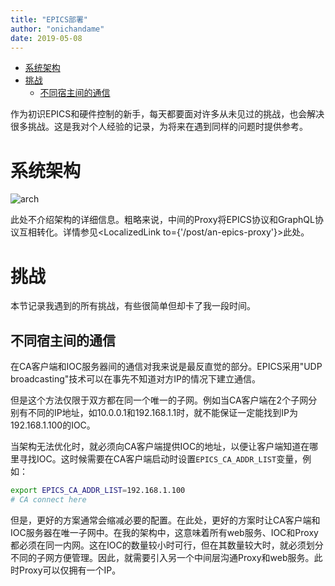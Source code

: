 ```yaml
---
title: "EPICS部署"
author: "onichandame"
date: 2019-05-08
---
```



<!-- vim-markdown-toc GFM -->

* [系统架构](#系统架构)
* [挑战](#挑战)
  * [不同宿主间的通信](#不同宿主间的通信)

<!-- vim-markdown-toc -->

作为初识EPICS和硬件控制的新手，每天都要面对许多从未见过的挑战，也会解决很多挑战。这是我对个人经验的记录，为将来在遇到同样的问题时提供参考。

# 系统架构

![arch](/image/epics-arch.png)

此处不介绍架构的详细信息。粗略来说，中间的Proxy将EPICS协议和GraphQL协议互相转化。详情参见<LocalizedLink to={'/post/an-epics-proxy'}>此处</LocalizedLink>。

# 挑战

本节记录我遇到的所有挑战，有些很简单但却卡了我一段时间。

## 不同宿主间的通信

在CA客户端和IOC服务器间的通信对我来说是最反直觉的部分。EPICS采用"UDP broadcasting"技术可以在事先不知道对方IP的情况下建立通信。

但是这个方法仅限于双方都在同一个唯一的子网。例如当CA客户端在2个子网分别有不同的IP地址，如10.0.0.1和192.168.1.1时，就不能保证一定能找到IP为192.168.1.100的IOC。

当架构无法优化时，就必须向CA客户端提供IOC的地址，以便让客户端知道在哪里寻找IOC。这时候需要在CA客户端启动时设置`EPICS_CA_ADDR_LIST`变量，例如：

```bash
export EPICS_CA_ADDR_LIST=192.168.1.100
# CA connect here
```

但是，更好的方案通常会缩减必要的配置。在此处，更好的方案时让CA客户端和IOC服务器在唯一子网中。在我的架构中，这意味着所有web服务、IOC和Proxy都必须在同一内网。这在IOC的数量较小时可行，但在其数量较大时，就必须划分不同的子网方便管理。因此，就需要引入另一个中间层沟通Proxy和web服务。此时Proxy可以仅拥有一个IP。
